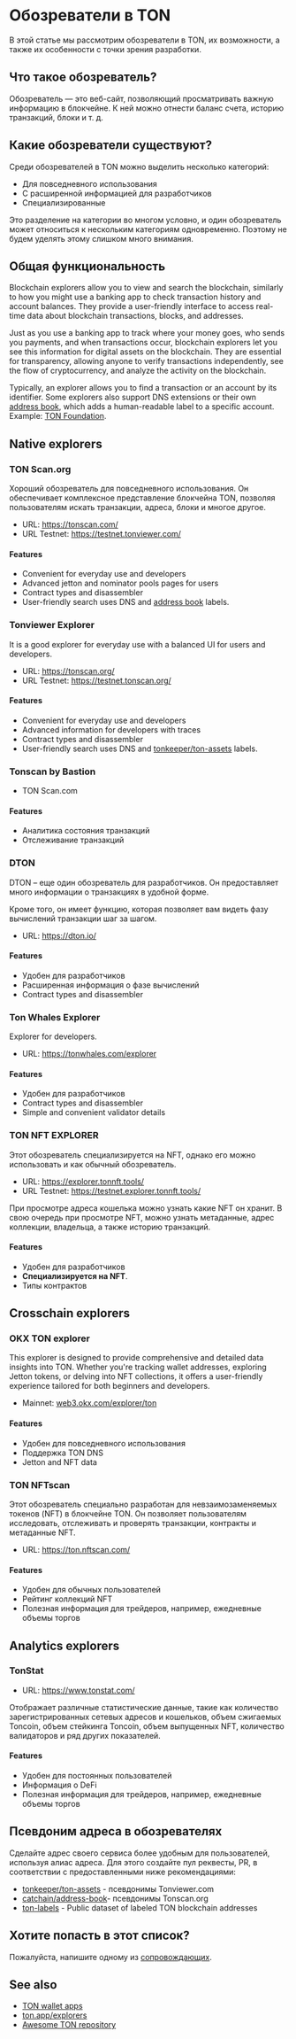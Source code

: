 
# Обозреватели в TON

В этой статье мы рассмотрим обозреватели в TON, их возможности, а также их особенности с точки зрения разработки.

## Что такое обозреватель?

Обозреватель — это веб-сайт, позволяющий просматривать важную информацию в блокчейне. К ней можно отнести баланс счета, историю транзакций, блоки и т. д.

<Player url="https://www.youtube.com/watch?v=i5en19kzX6M" />

## Какие обозреватели существуют?

Среди обозревателей в TON можно выделить несколько категорий:

- Для повседневного использования
- С расширенной информацией для разработчиков
- Специализированные

Это разделение на категории во многом условно, и один обозреватель может относиться к нескольким категориям одновременно. Поэтому не будем уделять этому слишком много внимания.

## Общая функциональность

Blockchain explorers allow you to view and search the blockchain, similarly to how you might use a banking app to check transaction history and account balances. They provide a user-friendly interface to access real-time data about blockchain transactions, blocks, and addresses.

Just as you use a banking app to track where your money goes, who sends you payments, and when transactions occur, blockchain explorers let you see this information for digital assets on the blockchain. They are essential for transparency, allowing anyone to verify transactions independently, see the flow of cryptocurrency, and analyze the activity on the blockchain.

Typically, an explorer allows you to find a transaction or an account by its identifier. Some explorers also support DNS extensions or their own [address book](/v3/concepts/dive-into-ton/ton-ecosystem/explorers-in-ton#address-alias-in-explorers), which adds a human-readable label to a specific account. Example: [TON Foundation](https://tonviewer.com/UQAFmjUoZUqKFEBGYFEMbv-m61sFStgAfUR8J6hJDwUU04VW).

## Native explorers

### TON Scan.org

Хороший обозреватель для повседневного использования. Он обеспечивает комплексное представление блокчейна TON, позволяя пользователям искать транзакции, адреса, блоки и многое другое.

- URL: https://tonscan.com/
- URL Testnet: https://testnet.tonviewer.com/

#### Features

- Convenient for everyday use and developers
- Advanced jetton and nominator pools pages for users
- Contract types and disassembler
- User-friendly search uses DNS and [address book](https://github.com/catchain/address-book) labels.

### Tonviewer Explorer

It is a good explorer for everyday use with a balanced UI for users and developers.

- URL: https://tonscan.org/
- URL Testnet: https://testnet.tonscan.org/

#### Features

- Convenient for everyday use and developers
- Advanced information for developers with traces
- Contract types and disassembler
- User-friendly search uses DNS and [tonkeeper/ton-assets](https://github.com/tonkeeper/ton-assets) labels.

### Tonscan by Bastion

- TON Scan.com

#### Features

- Аналитика состояния транзакций
- Отслеживание транзакций

### DTON

DTON – еще один обозреватель для разработчиков. Он предоставляет много информации о транзакциях в удобной форме.

Кроме того, он имеет функцию, которая позволяет вам видеть фазу вычислений транзакции шаг за шагом.

- URL: https://dton.io/

#### Features

- Удобен для разработчиков
- Расширенная информация о фазе вычислений
- Contract types and disassembler

### Ton Whales Explorer

Explorer for developers.

- URL: https://tonwhales.com/explorer

#### Features

- Удобен для разработчиков
- Contract types and disassembler
- Simple and convenient validator details

### TON NFT EXPLORER

Этот обозреватель специализируется на NFT, однако его можно использовать и как обычный обозреватель.

- URL: https://explorer.tonnft.tools/
- URL Testnet: https://testnet.explorer.tonnft.tools/

При просмотре адреса кошелька можно узнать какие NFT он хранит. В свою очередь при просмотре NFT, можно узнать метаданные, адрес коллекции, владельца, а также историю транзакций.

#### Features

- Удобен для разработчиков
- **Специализируется на NFT**.
- Типы контрактов

## Crosschain explorers

### OKX TON explorer

This explorer is designed to provide comprehensive and detailed data insights into TON. Whether you're tracking wallet addresses, exploring Jetton tokens, or delving into NFT collections, it offers a user-friendly experience tailored for both beginners and developers.

- Mainnet: [web3.okx.com/explorer/ton](https://web3.okx.com/explorer/ton)

#### Features

- Удобен для повседневного использования
- Поддержка TON DNS
- Jetton and NFT data

### TON NFTscan

Этот обозреватель специально разработан для невзаимозаменяемых токенов (NFT) в блокчейне TON. Он позволяет пользователям исследовать, отслеживать и проверять транзакции, контракты и метаданные NFT.

- URL: https://ton.nftscan.com/

#### Features

- Удобен для обычных пользователей
- Рейтинг коллекций NFT
- Полезная информация для трейдеров, например, ежедневные объемы торгов

## Analytics explorers

### TonStat

- URL: https://www.tonstat.com/

Отображает различные статистические данные, такие как количество зарегистрированных сетевых адресов и кошельков, объем сжигаемых Toncoin, объем стейкинга Toncoin, объем выпущенных NFT, количество валидаторов и ряд других показателей.

#### Features

- Удобен для постоянных пользователей
- Информация о DeFi
- Полезная информация для трейдеров, например, ежедневные объемы торгов

## Псевдоним адреса в обозревателях

Сделайте адрес своего сервиса более удобным для пользователей, используя алиас адреса. Для этого создайте пул реквесты, PR, в соответствии с предоставленными ниже рекомендациями:

- [tonkeeper/ton-assets](https://github.com/tonkeeper/ton-assets) - псевдонимы Tonviewer.com
- [catchain/address-book](https://github.com/catchain/address-book)- псевдонимы Tonscan.org
- [ton-labels](https://github.com/ton-studio/ton-labels) - Public dataset of labeled TON blockchain addresses

## Хотите попасть в этот список?

Пожалуйста, напишите одному из [сопровождающих](/v3/contribute/maintainers).

## See also

- [TON wallet apps](/v3/concepts/dive-into-ton/ton-ecosystem/wallet-apps)
- [ton.app/explorers](https://ton.app/explorers)
- [Awesome TON repository](https://github.com/ton-community/awesome-ton)

<Feedback />
